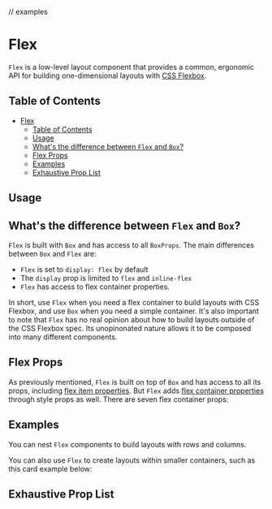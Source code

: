 
// examples

<Meta title="Components/Containers/Layout/Flex" component={Flex} />

# Flex

`Flex` is a low-level layout component that provides a common, ergonomic API for building
one-dimensional layouts with
[CSS Flexbox](https://developer.mozilla.org/en-US/docs/Learn/CSS/CSS_layout/Flexbox).

## Table of Contents

- [Flex](#flex)
  - [Table of Contents](#table-of-contents)
  - [Usage](#usage)
  - [What's the difference between `Flex` and `Box`?](#whats-the-difference-between-flex-and-box)
  - [Flex Props](#flex-props)
  - [Examples](#examples)
  - [Exhaustive Prop List](#exhaustive-prop-list)

## Usage

<ExampleCodeBlock code={Usage} />

## What's the difference between `Flex` and `Box`?

`Flex` is built with `Box` and has access to all `BoxProps`. The main differences between `Box` and
`Flex` are:

- `Flex` is set to `display: flex` by default
- The `display` prop is limited to `flex` and `inline-flex`
- `Flex` has access to flex container properties.

In short, use `Flex` when you need a flex container to build layouts with CSS Flexbox, and use `Box`
when you need a simple container. It's also important to note that `Flex` has no real opinion about
how to build layouts outside of the CSS Flexbox spec. Its unopinonated nature allows it to be
composed into many different components.

## Flex Props

As previously mentioned, `Flex` is built on top of `Box` and has access to all its props, including
[flex item properties](https://developer.mozilla.org/en-US/docs/Glossary/Flex_Item). But `Flex` adds
[flex container properties](https://developer.mozilla.org/en-US/docs/Glossary/Flex_Container)
through style props as well. There are seven flex container props:

<ArgsTable of={FlexStyle} />

## Examples

You can nest `Flex` components to build layouts with rows and columns.

<ExampleCodeBlock code={FlexLayout} />

You can also use `Flex` to create layouts within smaller containers, such as this card example
below:

<ExampleCodeBlock code={FlexCard} />

## Exhaustive Prop List

<ArgsTable of={Flex} />
